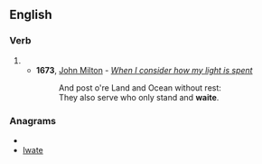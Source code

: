 ==English==

===Verb===
{{infl|en|verb}}

# {{archaic spelling of|wait}}
#*'''1673''', [[w:John Milton|John Milton]] - ''[[s:When I consider how my light is spent|When I consider how my light is spent]]''
#*:And post o're Land and Ocean without rest:
#*:They also serve who only stand and '''waite'''.

===Anagrams===
* {{alphagram|aeitw}}
* [[Iwate#English|Iwate]]